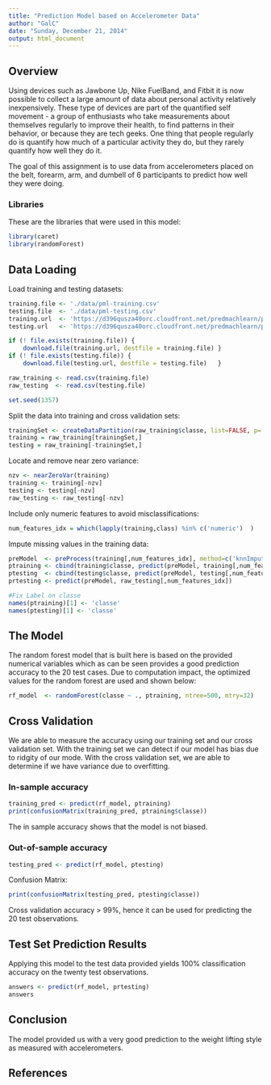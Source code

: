 ```yaml
---
title: "Prediction Model based on Accelerometer Data"
author: "GalC"
date: "Sunday, December 21, 2014"
output: html_document
---
```


## Overview
Using devices such as Jawbone Up, Nike FuelBand, and Fitbit it is now possible to collect a large amount of data about personal activity relatively inexpensively. These type of devices are part of the quantified self movement - a group of enthusiasts who take measurements about themselves regularly to improve their health, to find patterns in their behavior, or because they are tech geeks. One thing that people regularly do is quantify how much of a particular activity they do, but they rarely quantify how well they do it.

The goal of this assignment is to use data from accelerometers placed on the belt, forearm, arm, and dumbell of 6 participants to predict how well they were doing. 

### Libraries
These are the libraries that were used in this model:
```r
library(caret)
library(randomForest)
```

## Data Loading

Load training and testing datasets:
```r
training.file <- './data/pml-training.csv'
testing.file  <- './data/pml-testing.csv'
training.url  <- 'https://d396qusza40orc.cloudfront.net/predmachlearn/pml-training.csv'
testing.url   <- 'https://d396qusza40orc.cloudfront.net/predmachlearn/pml-testing.csv'

if (! file.exists(training.file)) {
    download.file(training.url, destfile = training.file) }
if (! file.exists(testing.file)) {
    download.file(testing.url, destfile = testing.file)   }

raw_training <- read.csv(training.file)
raw_testing  <- read.csv(testing.file)

set.seed(1357)

```

Split the data into training and cross validation sets:
```r
trainingSet <- createDataPartition(raw_training$classe, list=FALSE, p=.9)
training = raw_training[trainingSet,]
testing = raw_training[-trainingSet,]
```

Locate and remove near zero variance:
```r
nzv <- nearZeroVar(training)
training <- training[-nzv]
testing <- testing[-nzv]
raw_testing <- raw_testing[-nzv]
```


Include only numeric features to avoid misclassifications:
```r
num_features_idx = which(lapply(training,class) %in% c('numeric')  )
```

Impute missing values in the training data:

```r
preModel  <- preProcess(training[,num_features_idx], method=c('knnImpute'))
ptraining <- cbind(training$classe, predict(preModel, training[,num_features_idx]))
ptesting  <- cbind(testing$classe, predict(preModel, testing[,num_features_idx]))
prtesting <- predict(preModel, raw_testing[,num_features_idx])

#Fix Label on classe
names(ptraining)[1] <- 'classe'
names(ptesting)[1] <- 'classe'
```

## The Model

The random forest model that is built here is based on the provided numerical variables which as can be seen provides a good prediction accuracy to the 20 test cases. Due to computation impact, the optimized values for the random forest are used and shown below:

```r
rf_model  <- randomForest(classe ~ ., ptraining, ntree=500, mtry=32)
```

## Cross Validation

We are able to measure the accuracy using our training set and our cross validation set. With the training set we can detect if our model has bias due to ridgity of our mode. With the cross validation set, we are able to determine if we have variance due to overfitting.

### In-sample accuracy
```r
training_pred <- predict(rf_model, ptraining) 
print(confusionMatrix(training_pred, ptraining$classe))
```
The in sample accuracy shows that the model is not biased.

### Out-of-sample accuracy
```r
testing_pred <- predict(rf_model, ptesting) 
```

Confusion Matrix: 
```r
print(confusionMatrix(testing_pred, ptesting$classe))
```

Cross validation accuracy > 99%, hence it can be used for predicting the 20 test observations. 

## Test Set Prediction Results

Applying this model to the test data provided yields 100% classification accuracy on the twenty test observations.
```r
answers <- predict(rf_model, prtesting) 
answers
```

## Conclusion
The model provided us with a very good prediction to the weight lifting style as measured with accelerometers.

## References

[caret]: Max Kuhn. Contributions from Jed Wing, Steve Weston, Andre Williams, Chris Keefer, Allan Engelhardt, Tony Cooper, Zachary Mayer and the R Core Team. Caret package.
